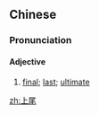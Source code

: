 ==Chinese==
{{zh-forms}}

===Pronunciation===
{{zh-pron
|mn=qz:siōng-bér/xm,tp:siōng-bé/zz:siāng-bóe/kh:siōng-bóe
|cat=a
}}

====Adjective====
{{zh-adj}}

# {{lb|zh|Min Nan}} [[final]]; [[last]]; [[ultimate]]

[[zh:上尾]]